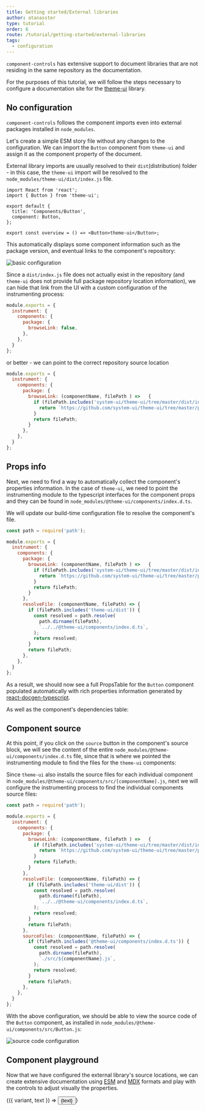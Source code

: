 ```yaml
---
title: Getting started/External libraries
author: atanasster
type: tutorial
order: 6
route: /tutorial/getting-started/external-libraries
tags:
  - configuration
---
```


`component-controls` has extensive support to document libraries that are not residing in the same repository as the documentation.

For the purposes of this tutorial, we will follow the steps necessary to configure a documentation site for the [theme-ui](https://theme-ui.com) library.

## No configuration

`component-controls` follows the component imports even into external packages installed in `node_modules`.

Let's create a simple ESM story file without any changes to the configuration. We can import the `Button` component from `theme-ui` and assign it as the component property of the document.

External library imports are usually resolved to their `dist`(distribution) folder - in this case, the `theme-ui` import will be resolved to the `node_modules/theme-ui/dist/index.js` file.

```
import React from 'react';
import { Button } from 'theme-ui';

export default {
  title: 'Components/Button',
  component: Button,
};

export const overview = () => <Button>theme-ui</Button>;
```

This automatically displays some component information such as the package version, and eventual links to the component's repository:

<img alt="basic configuration" title="external library with basic configuration" src={noSetupImg} />

Since a `dist/index.js` file does not actually exist in the repository (and `theme-ui` does not provide full package repository location information), we can hide that link from the UI with a custom configuration of the instrumenting process:

```js:title=.config/buildtime.js
module.exports = {
  instrument: {
    components: {
      package: {
        browseLink: false,
      },
    },
  }    
};
```

or better - we can point to the correct repository source location

```js:title=.config/buildtime.js
module.exports = {
  instrument: {
    components: {
      package: {
        browseLink: (componentName, filePath ) =>   {
          if (filePath.includes('system-ui/theme-ui/tree/master/dist/index.js')) {
            return `https://github.com/system-ui/theme-ui/tree/master/packages/components/src/${componentName}.js`
          }  
          return filePath;
        }
      },
    },
  }    
};
```

## Props info

Next, we need to find a way to automatically collect the component's properties information. In the case of `theme-ui`, we need to point the instrumenting module to the typescript interfaces for the component props and they can be found in `node_modules/@theme-ui/components/index.d.ts`. 

We will update our build-time configuration file to resolve the component's file.

```js:title=.config/buildtime.js
const path = require('path');

module.exports = {
  instrument: {
    components: {
      package: {
        browseLink: (componentName, filePath ) =>   {
          if (filePath.includes('system-ui/theme-ui/tree/master/dist/index.js')) {
            return `https://github.com/system-ui/theme-ui/tree/master/packages/components/src/${componentName}.js`
          }  
          return filePath;
        }
      },
      resolveFile: (componentName, filePath) => {
        if (filePath.includes('theme-ui/dist')) {
          const resolved = path.resolve(
            path.dirname(filePath),
            `../../@theme-ui/components/index.d.ts`,
          );
          return resolved;
        }
        return filePath;
      },
    },
  }    
};
```

As a result, we should now see a full PropsTable for the `Button` component populated automatically with rich properties information generated by [react-docgen-typescript](https://github.com/styleguidist/react-docgen-typescript).

<PropsTable of={Button} />

As well as the component's dependencies table:

<ComponentDeps of={Button} />

## Component source

At this point, if you click on the `source` button in the component's source block, we will see the content of the entire `node_modules/@theme-ui/components/index.d.ts` file, since that is where we pointed the instrumenting module to find the files for the `theme-ui` components:

<ComponentSource of={Button} />

Since `theme-ui` also installs the source files for each individual component in `node_modules/@theme-ui/components/src/[componentName].js`, next we will configure the instrumenting process to find the individual components source files:

```js:title=.config/buildtime.js
const path = require('path');

module.exports = {
  instrument: {
    components: {
      package: {
        browseLink: (componentName, filePath ) =>   {
          if (filePath.includes('system-ui/theme-ui/tree/master/dist/index.js')) {
            return `https://github.com/system-ui/theme-ui/tree/master/packages/components/src/${componentName}.js`
          }  
          return filePath;
        }
      },
      resolveFile: (componentName, filePath) => {
        if (filePath.includes('theme-ui/dist')) {
          const resolved = path.resolve(
            path.dirname(filePath),
            `../../@theme-ui/components/index.d.ts`,
          );
          return resolved;
        }
        return filePath;
      },
      sourceFiles: (componentName, filePath) => {
        if (filePath.includes('@theme-ui/components/index.d.ts')) {
          const resolved = path.resolve(
            path.dirname(filePath),
            `./src/${componentName}.js`,
          );
          return resolved;
        }
        return filePath;
      },
    },
  }    
};
```

With the above configuration, we should be able to view the source code of the `Button` component, as installed in `node_modules/@theme-ui/components/src/Button.js`:

<img alt="source code configuration" title="external library source code config" src={sourceCodeImg} />

## Component playground

Now that we have configured the external library's source locations, we can create extensive documentation using [ESM](/tutorial/esmodules-stories) and [MDX](/tutorial/mdx-stories) formats and play with the controls to adjust visually the properties.

<Playground>
  <Story name='playground' controls={{
    variant: { type: ControlTypes.OPTIONS, options: ['primary', 'secondary'], value: 'primary' },
    text: 'theme-ui',
  }}>
    {({ variant, text }) => <Button variant={variant}>{text}</Button>}
  </Story>
</Playground>  

<PropsTable name="playground" />
